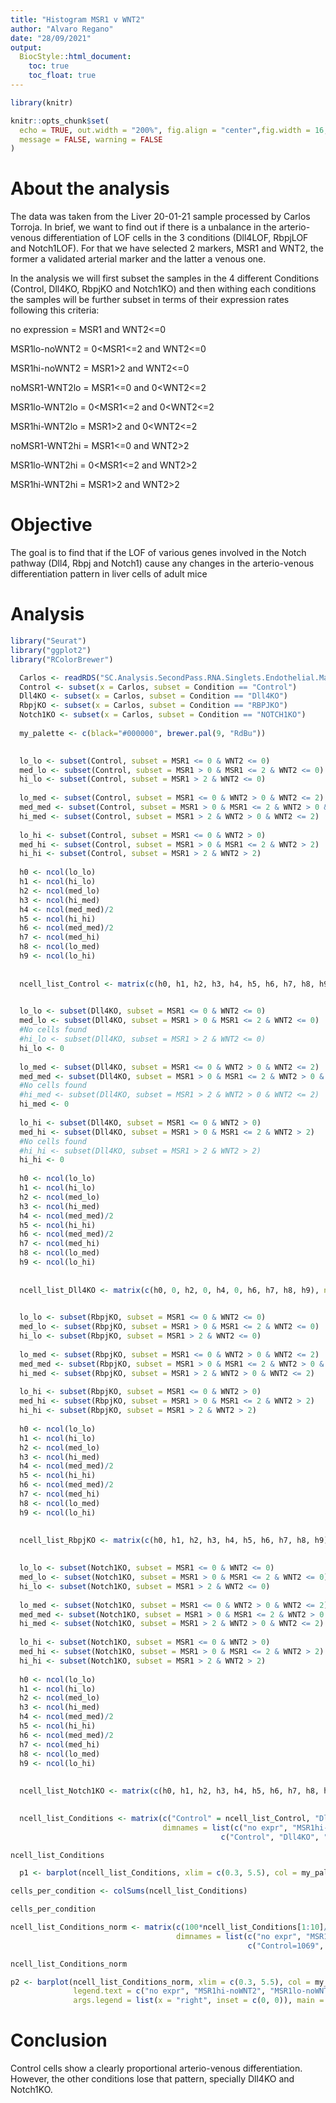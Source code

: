 ```yaml
---
title: "Histogram MSR1 v WNT2"
author: "Alvaro Regano"
date: "28/09/2021"
output:
  BiocStyle::html_document:
    toc: true
    toc_float: true
---
```


```r
library(knitr)

knitr::opts_chunk$set(
  echo = TRUE, out.width = "200%", fig.align = "center",fig.width = 16,fig.height = 7,
  message = FALSE, warning = FALSE
)
```

# About the analysis

  The data was taken from the Liver 20-01-21 sample processed by Carlos Torroja. In brief, we want to find out if there is a unbalance in the arterio-venous differentiation of LOF cells in the 3 conditions (Dll4LOF, RbpjLOF and Notch1LOF). For that we have selected 2 markers, MSR1 and WNT2, the former a validated arterial marker and the latter a venous one.  

  In the analysis we will first subset the samples in the 4 different Conditions (Control, Dll4KO, RbpjKO and Notch1KO) and then withing each conditions the samples will be further subset in terms of their expression rates following this criteria:
  
  no expression = MSR1 and WNT2<=0
  
  MSR1lo-noWNT2 = 0<MSR1<=2 and WNT2<=0
  
  MSR1hi-noWNT2 = MSR1>2 and WNT2<=0
  
  noMSR1-WNT2lo = MSR1<=0 and 0<WNT2<=2
  
  MSR1lo-WNT2lo = 0<MSR1<=2 and 0<WNT2<=2
  
  MSR1hi-WNT2lo = MSR1>2 and 0<WNT2<=2
  
  noMSR1-WNT2hi = MSR1<=0 and WNT2>2
  
  MSR1lo-WNT2hi = 0<MSR1<=2 and WNT2>2
  
  MSR1hi-WNT2hi = MSR1>2 and WNT2>2
  
# Objective

  The goal is to find that if the LOF of various genes involved in the Notch pathway (Dll4, Rbpj and Notch1) cause any changes in the arterio-venous differentiation pattern in liver cells of adult mice 
  
# Analysis

```r
library("Seurat")
library("ggplot2")
library("RColorBrewer")
```

```r

  Carlos <- readRDS("SC.Analysis.SecondPass.RNA.Singlets.Endothelial.ManualClustering.seuratSC.Final.V4.rds")
  Control <- subset(x = Carlos, subset = Condition == "Control")
  Dll4KO <- subset(x = Carlos, subset = Condition == "Dll4KO")
  RbpjKO <- subset(x = Carlos, subset = Condition == "RBPJKO")
  Notch1KO <- subset(x = Carlos, subset = Condition == "NOTCH1KO")
  
  my_palette <- c(black="#000000", brewer.pal(9, "RdBu"))
  
```


```r

  lo_lo <- subset(Control, subset = MSR1 <= 0 & WNT2 <= 0)
  med_lo <- subset(Control, subset = MSR1 > 0 & MSR1 <= 2 & WNT2 <= 0)
  hi_lo <- subset(Control, subset = MSR1 > 2 & WNT2 <= 0)
  
  lo_med <- subset(Control, subset = MSR1 <= 0 & WNT2 > 0 & WNT2 <= 2)
  med_med <- subset(Control, subset = MSR1 > 0 & MSR1 <= 2 & WNT2 > 0 & WNT2 <= 2)
  hi_med <- subset(Control, subset = MSR1 > 2 & WNT2 > 0 & WNT2 <= 2)
  
  lo_hi <- subset(Control, subset = MSR1 <= 0 & WNT2 > 0)
  med_hi <- subset(Control, subset = MSR1 > 0 & MSR1 <= 2 & WNT2 > 2)
  hi_hi <- subset(Control, subset = MSR1 > 2 & WNT2 > 2)
  
  h0 <- ncol(lo_lo)
  h1 <- ncol(hi_lo)
  h2 <- ncol(med_lo)
  h3 <- ncol(hi_med)
  h4 <- ncol(med_med)/2
  h5 <- ncol(hi_hi)
  h6 <- ncol(med_med)/2
  h7 <- ncol(med_hi)
  h8 <- ncol(lo_med)
  h9 <- ncol(lo_hi)
  
  
  ncell_list_Control <- matrix(c(h0, h1, h2, h3, h4, h5, h6, h7, h8, h9), ncol = 1)
  
```


```r

  lo_lo <- subset(Dll4KO, subset = MSR1 <= 0 & WNT2 <= 0)
  med_lo <- subset(Dll4KO, subset = MSR1 > 0 & MSR1 <= 2 & WNT2 <= 0)
  #No cells found
  #hi_lo <- subset(Dll4KO, subset = MSR1 > 2 & WNT2 <= 0)
  hi_lo <- 0
  
  lo_med <- subset(Dll4KO, subset = MSR1 <= 0 & WNT2 > 0 & WNT2 <= 2)
  med_med <- subset(Dll4KO, subset = MSR1 > 0 & MSR1 <= 2 & WNT2 > 0 & WNT2 <= 2)
  #No cells found
  #hi_med <- subset(Dll4KO, subset = MSR1 > 2 & WNT2 > 0 & WNT2 <= 2)
  hi_med <- 0
  
  lo_hi <- subset(Dll4KO, subset = MSR1 <= 0 & WNT2 > 0)
  med_hi <- subset(Dll4KO, subset = MSR1 > 0 & MSR1 <= 2 & WNT2 > 2)
  #No cells found
  #hi_hi <- subset(Dll4KO, subset = MSR1 > 2 & WNT2 > 2)
  hi_hi <- 0
  
  h0 <- ncol(lo_lo)
  h1 <- ncol(hi_lo)
  h2 <- ncol(med_lo)
  h3 <- ncol(hi_med)
  h4 <- ncol(med_med)/2
  h5 <- ncol(hi_hi)
  h6 <- ncol(med_med)/2
  h7 <- ncol(med_hi)
  h8 <- ncol(lo_med)
  h9 <- ncol(lo_hi)
  
  
  ncell_list_Dll4KO <- matrix(c(h0, 0, h2, 0, h4, 0, h6, h7, h8, h9), ncol = 1)
  
```


```r

  lo_lo <- subset(RbpjKO, subset = MSR1 <= 0 & WNT2 <= 0)
  med_lo <- subset(RbpjKO, subset = MSR1 > 0 & MSR1 <= 2 & WNT2 <= 0)
  hi_lo <- subset(RbpjKO, subset = MSR1 > 2 & WNT2 <= 0)
  
  lo_med <- subset(RbpjKO, subset = MSR1 <= 0 & WNT2 > 0 & WNT2 <= 2)
  med_med <- subset(RbpjKO, subset = MSR1 > 0 & MSR1 <= 2 & WNT2 > 0 & WNT2 <= 2)
  hi_med <- subset(RbpjKO, subset = MSR1 > 2 & WNT2 > 0 & WNT2 <= 2)
  
  lo_hi <- subset(RbpjKO, subset = MSR1 <= 0 & WNT2 > 0)
  med_hi <- subset(RbpjKO, subset = MSR1 > 0 & MSR1 <= 2 & WNT2 > 2)
  hi_hi <- subset(RbpjKO, subset = MSR1 > 2 & WNT2 > 2)
  
  h0 <- ncol(lo_lo)
  h1 <- ncol(hi_lo)
  h2 <- ncol(med_lo)
  h3 <- ncol(hi_med)
  h4 <- ncol(med_med)/2
  h5 <- ncol(hi_hi)
  h6 <- ncol(med_med)/2
  h7 <- ncol(med_hi)
  h8 <- ncol(lo_med)
  h9 <- ncol(lo_hi)
  
  
  ncell_list_RbpjKO <- matrix(c(h0, h1, h2, h3, h4, h5, h6, h7, h8, h9), ncol = 1)
  

```

```r

  lo_lo <- subset(Notch1KO, subset = MSR1 <= 0 & WNT2 <= 0)
  med_lo <- subset(Notch1KO, subset = MSR1 > 0 & MSR1 <= 2 & WNT2 <= 0)
  hi_lo <- subset(Notch1KO, subset = MSR1 > 2 & WNT2 <= 0)
  
  lo_med <- subset(Notch1KO, subset = MSR1 <= 0 & WNT2 > 0 & WNT2 <= 2)
  med_med <- subset(Notch1KO, subset = MSR1 > 0 & MSR1 <= 2 & WNT2 > 0 & WNT2 <= 2)
  hi_med <- subset(Notch1KO, subset = MSR1 > 2 & WNT2 > 0 & WNT2 <= 2)
  
  lo_hi <- subset(Notch1KO, subset = MSR1 <= 0 & WNT2 > 0)
  med_hi <- subset(Notch1KO, subset = MSR1 > 0 & MSR1 <= 2 & WNT2 > 2)
  hi_hi <- subset(Notch1KO, subset = MSR1 > 2 & WNT2 > 2)
  
  h0 <- ncol(lo_lo)
  h1 <- ncol(hi_lo)
  h2 <- ncol(med_lo)
  h3 <- ncol(hi_med)
  h4 <- ncol(med_med)/2
  h5 <- ncol(hi_hi)
  h6 <- ncol(med_med)/2
  h7 <- ncol(med_hi)
  h8 <- ncol(lo_med)
  h9 <- ncol(lo_hi)
  
  
  ncell_list_Notch1KO <- matrix(c(h0, h1, h2, h3, h4, h5, h6, h7, h8, h9), ncol = 1)
  
```

```r

  ncell_list_Conditions <- matrix(c("Control" = ncell_list_Control, "Dll4KO" = ncell_list_Dll4KO, "RbpjKO" = ncell_list_RbpjKO, "Notch1KO" = ncell_list_Notch1KO), ncol = 4,
                                  dimnames = list(c("no expr", "MSR1hi-noWNT2", "MSR1lo-noWNT2", "MSR1hi-WNT2lo", "MSR1lo-WNT2lo", "MSR1hi-WNT2hi", "MSR1lo-WNT2lo", "MSR1lo-WNT2hi", "noMSR1-WNT2lo", "noMSR1-WNT2hi"),
                                               c("Control", "Dll4KO", "RbpjKO", "Notch1KO")))

ncell_list_Conditions

  p1 <- barplot(ncell_list_Conditions, xlim = c(0.3, 5.5), col = my_palette, axisnames = T, ylab = "Cell Count", xlab = "Condition", legend.text = c("no expr", "MSR1hi-noWNT2", "MSR1lo-noWNT2", "MSR1hi-WNT2lo", "MSR1lo-WNT2lo", "MSR1hi-WNT2hi", "MSR1lo-WNT2lo", "MSR1lo-WNT2hi", "noMSR1-WNT2lo", "noMSR1-WNT2hi"), args.legend = list(x = "right", inset = c(0, 0)), main = "MSR1vWNT2")

```

```r

cells_per_condition <- colSums(ncell_list_Conditions)

cells_per_condition

ncell_list_Conditions_norm <- matrix(c(100*ncell_list_Conditions[1:10]/cells_per_condition[1], 100*ncell_list_Conditions[11:20]/cells_per_condition[2], 100*ncell_list_Conditions[21:30]/cells_per_condition[3], 100*ncell_list_Conditions[31:40]/cells_per_condition[4]), ncol = 4, 
                                     dimnames = list(c("no expr", "MSR1hi-noWNT2", "MSR1lo-noWNT2", "MSR1hi-WNT2lo", "MSR1lo-WNT2lo", "MSR1hi-WNT2hi", "MSR1lo-WNT2lo", "MSR1lo-WNT2hi", "noMSR1-WNT2lo", "noMSR1-WNT2hi"),
                                                     c("Control=1069", "Dll4KO=1161", "RbpjKO=1228", "Notch1KO=1239")))

ncell_list_Conditions_norm

p2 <- barplot(ncell_list_Conditions_norm, xlim = c(0.3, 5.5), col = my_palette, axisnames = T, ylab = "Cell Count", xlab = "Condition", 
              legend.text = c("no expr", "MSR1hi-noWNT2", "MSR1lo-noWNT2", "MSR1hi-WNT2lo", "MSR1lo-WNT2lo", "MSR1hi-WNT2hi", "MSR1lo-WNT2lo", "MSR1lo-WNT2hi", "noMSR1-WNT2lo", "noMSR1-WNT2hi"), 
              args.legend = list(x = "right", inset = c(0, 0)), main = "MSR1vWNT2 Normalized")

```

# Conclusion

  Control cells show a clearly proportional arterio-venous differentiation. However, the other conditions lose that pattern, specially Dll4KO and Notch1KO.




